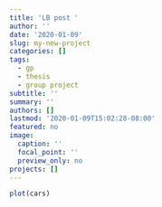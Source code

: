 ```yaml
---
title: 'LB post '
author: ''
date: '2020-01-09'
slug: my-new-project
categories: []
tags:
  - gp
  - thesis
  - group project
subtitle: ''
summary: ''
authors: []
lastmod: '2020-01-09T15:02:28-08:00'
featured: no
image:
  caption: ''
  focal_point: ''
  preview_only: no
projects: []
---
```



```r
plot(cars)
```

